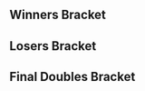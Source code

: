 {{DISPLAYTITLE:Norcal Validated: Doubles Bracket}}{{BracketMatchSMWDisambig |oldtags=Rocky|newtags=Rocky (American player)}}{{SetGame|melee}}{{tabs static
|name1=Overview
|link1=Norcal_Validated/1
|name2=Singles Pools
|link2=Norcal_Validated/1/Singles Pools
|name3=Singles Bracket
|link3=Norcal_Validated/1/Singles_Bracket
|name4=Doubles Bracket
|link4=Norcal_Validate/1/Doubles_Bracket
|This=4
}}
==Winners Bracket==
{{64DEDoublesWBracketA
|column-width=160

<!-- ROUND 1 -->
|r1m1t1p1=SFAT |r1m1t1p1flag=us
|r1m1t1p2=PewPewU |r1m1t1p2flag=us |r1m1t1score={{win}}
|r1m1t2p1=Bye |r1m1t2p1flag=
|r1m1t2p2=Bye |r1m1t2p2flag= |r1m1t2score=
|r1m1win=1

|r1m2t1p1=Arch |r1m2t1p1flag=us
|r1m2t1p2=ttboi |r1m2t1p2flag=us |r1m2t1score=0
|r1m2t2p1=Kevbot |r1m2t2p1flag=us
|r1m2t2p2=Zem Citrus |r1m2t2p2flag=us |r1m2t2score=2
|r1m2win=2

|r1m3t1p1=Goose |r1m3t1p1flag=us
|r1m3t1p2=Tönt |r1m3t1p2flag=us |r1m3t1score=2
|r1m3t2p1=Trev |r1m3t2p1flag=us
|r1m3t2p2=Nawtfox |r1m3t2p2flag=us |r1m3t2score=0
|r1m3win=1

|r1m4t1p1=Groovy Green Hat |r1m4t1p1flag=us
|r1m4t1p2=Danimals |r1m4t1p2flag=us |r1m4t1score={{win}}
|r1m4t2p1=SleepyBear |r1m4t2p1flag=us
|r1m4t2p2=Ry-Guy |r1m4t2p2flag=us |r1m4t2score=DQ
|r1m4win=1

|r1m5t1p1=BrTarolg |r1m5t1p1flag=gb
|r1m5t1p2=Syrox |r1m5t1p2flag=us |r1m5t1score=2
|r1m5t2p1=khale |r1m5t2p1flag=us
|r1m5t2p2=Lego |r1m5t2p2flag=us |r1m5t2score=0
|r1m5win=1

|r1m6t1p1=SlugNasty |r1m6t1p1flag=us
|r1m6t1p2=Slyco |r1m6t1p2flag=us |r1m6t1score=2
|r1m6t2p1=Main |r1m6t2p1flag=us
|r1m6t2p2=Lube |r1m6t2p2flag=us |r1m6t2score=0
|r1m6win=1

|r1m7t1p1=Liz |r1m7t1p1flag=us
|r1m7t1p2=Plup |r1m7t1p2flag=us |r1m7t1score=2
|r1m7t2p1=Clumsy |r1m7t2p1flag=us
|r1m7t2p2=Merrick |r1m7t2p2flag=us |r1m7t2score=0
|r1m7win=1

|r1m8t1p1=Cantus |r1m8t1p1flag=us
|r1m8t1p2=Hotsauce |r1m8t1p2flag=us |r1m8t1score=2
|r1m8t2p1=Power Kevin |r1m8t2p1flag=us
|r1m8t2p2=Zoap |r1m8t2p2flag=us |r1m8t2score=1
|r1m8win=1

|r1m9t1p1=Azusa |r1m9t1p1flag=us
|r1m9t1p2=Vitari |r1m9t1p2flag=us |r1m9t1score={{win}}
|r1m9t2p1=Bye |r1m9t2p1flag=
|r1m9t2p2=Bye |r1m9t2p2flag= |r1m9t2score=
|r1m9win=1

|r1m10t1p1=Brawler139 |r1m10t1p1flag=us
|r1m10t1p2=Cam |r1m10t1p2flag= |r1m10t1score=2
|r1m10t2p1=tae |r1m10t2p1flag=
|r1m10t2p2=Twon |r1m10t2p2flag= |r1m10t2score=0
|r1m10win=1

|r1m11t1p1=Kyza |r1m11t1p1flag=us
|r1m11t1p2=+Ultra |r1m11t1p2flag=us |r1m11t1score=2
|r1m11t2p1=C4D |r1m11t2p1flag=us
|r1m11t2p2=Megaman |r1m11t2p2flag=us |r1m11t2score=0
|r1m11win=1

|r1m12t1p1=True Dong |r1m12t1p1flag=us
|r1m12t1p2=Carcosa |r1m12t1p2flag=us |r1m12t1score=2
|r1m12t2p1=ccdm |r1m12t2p1flag=us
|r1m12t2p2=Mao |r1m12t2p2flag=us |r1m12t2score=0
|r1m12win=1

|r1m13t1p1=NMW |r1m13t1p1flag=us
|r1m13t1p2=L |r1m13t1p2flag=us |r1m13t1score={{win}}
|r1m13t2p1=Bye |r1m13t2p1flag=
|r1m13t2p2=Bye |r1m13t2p2flag= |r1m13t2score=
|r1m13win=1

|r1m14t1p1=Intersect |r1m14t1p1flag=us
|r1m14t1p2=Paragon |r1m14t1p2flag=us |r1m14t1score=2
|r1m14t2p1=markyeet |r1m14t2p1flag=us
|r1m14t2p2=Corruption925 |r1m14t2p2flag=us |r1m14t2score=0
|r1m14win=1

|r1m15t1p1=asianson |r1m15t1p1flag=us
|r1m15t1p2=Ahmad |r1m15t1p2flag=us |r1m15t1score=2
|r1m15t2p1=Real Dingoes |r1m15t2p1flag=us
|r1m15t2p2=HG-swizzlesnacks |r1m15t2p2flag=us |r1m15t2score=0
|r1m15win=1

|r1m16t1p1=Arcadia |r1m16t1p1flag=us
|r1m16t1p2=BranChamp |r1m16t1p2flag=us |r1m16t1score=2
|r1m16t2p1=Suzarya |r1m16t2p1flag=us
|r1m16t2p2=leahboo |r1m16t2p2flag=us |r1m16t2score=0
|r1m16win=1

|r1m17t1p1=Frootloop |r1m17t1p1flag=us
|r1m17t1p2=Darkatma |r1m17t1p2flag=us |r1m17t1score={{win}}
|r1m17t2p1=Bye |r1m17t2p1flag=
|r1m17t2p2=Bye |r1m17t2p2flag= |r1m17t2score=
|r1m17win=1

|r1m18t1p1=The Trashman |r1m18t1p1flag=us
|r1m18t1p2=CrazyOtamatoneKid249 |r1m18t1p2flag=us |r1m18t1score=1
|r1m18t2p1=TheRedSock |r1m18t2p1flag=no
|r1m18t2p2=Thomdore |r1m18t2p2flag=no |r1m18t2score=2
|r1m18win=2

|r1m19t1p1=Dragmire jr |r1m19t1p1flag=no
|r1m19t1p2=Martel |r1m19t1p2flag=us |r1m19t1score=0
|r1m19t2p1=69% |r1m19t2p1flag=us
|r1m19t2p2=Ragtime Mouse |r1m19t2p2flag=us |r1m19t2score=2
|r1m19win=2

|r1m20t1p1=Weston |r1m20t1p1flag=us
|r1m20t1p2=Reason |r1m20t1p2flag=us |r1m20t1score=2
|r1m20t2p1=urbanlime |r1m20t2p1flag=us
|r1m20t2p2=Toast |r1m20t2p2flag= |r1m20t2score=0
|r1m20win=1

|r1m21t1p1=Rocky |r1m21t1p1flag=us
|r1m21t1p2=Spark |r1m21t1p2flag=us |r1m21t1score=2
|r1m21t2p1=tauntz |r1m21t2p1flag=us
|r1m21t2p2=cordelia |r1m21t2p2flag= |r1m21t2score=0
|r1m21win=1

|r1m22t1p1=Suuu |r1m22t1p1flag=us
|r1m22t1p2=Ryze |r1m22t1p2flag=us |r1m22t1score=0
|r1m22t2p1=Steez |r1m22t2p1flag=us
|r1m22t2p2=Mova |r1m22t2p2flag=us |r1m22t2score=2
|r1m22win=2

|r1m23t1p1=Zorc |r1m23t1p1flag=no
|r1m23t1p2=pheX |r1m23t1p2flag=ch |r1m23t1score=2
|r1m23t2p1=NathanSandwich |r1m23t2p1flag=us
|r1m23t2p2=Rap!d |r1m23t2p2flag=us |r1m23t2score=0
|r1m23win=1

|r1m24t1p1=Zbert |r1m24t1p1flag=us
|r1m24t1p2=aeoluxar |r1m24t1p2flag=us |r1m24t1score=2
|r1m24t2p1=JAMEPS |r1m24t2p1flag=us
|r1m24t2p2=MintyCinnamon |r1m24t2p2flag=us |r1m24t2score=0
|r1m24win=1

|r1m25t1p1=Nintendude |r1m25t1p1flag=us
|r1m25t1p2=Ralph |r1m25t1p2flag=us |r1m25t1score={{win}}
|r1m25t2p1=Bye |r1m25t2p1flag=
|r1m25t2p2=Bye |r1m25t2p2flag= |r1m25t2score=
|r1m25win=1

|r1m26t1p1=dad |r1m26t1p1flag=us
|r1m26t1p2=Kiyoshi |r1m26t1p2flag=us |r1m26t1score=2
|r1m26t2p1=gkinfinity |r1m26t2p1flag=us
|r1m26t2p2=Lejaarmy |r1m26t2p2flag=us |r1m26t2score=0
|r1m26win=1

|r1m27t1p1=DiplomaticTucan |r1m27t1p1flag=us
|r1m27t1p2=Jib |r1m27t1p2flag= |r1m27t1score=2
|r1m27t2p1=Smilotron |r1m27t2p1flag=us
|r1m27t2p2=BlznAznKe |r1m27t2p2flag= |r1m27t2score=0
|r1m27win=1

|r1m28t1p1=Rymo |r1m28t1p1flag=us
|r1m28t1p2=Kwang |r1m28t1p2flag=us |r1m28t1score=2
|r1m28t2p1=1stChristian |r1m28t2p1flag=us
|r1m28t2p2=1stLance |r1m28t2p2flag=us |r1m28t2score=0
|r1m28win=1

|r1m29t1p1=Boulevard |r1m29t1p1flag=us
|r1m29t1p2=drewgong |r1m29t1p2flag=us |r1m29t1score={{win}}
|r1m29t2p1=Bye |r1m29t2p1flag=
|r1m29t2p2=Bye |r1m29t2p2flag= |r1m29t2score=
|r1m29win=1

|r1m30t1p1=Big Daddy Josh |r1m30t1p1flag=us
|r1m30t1p2=Coco |r1m30t1p2flag=us |r1m30t1score=2
|r1m30t2p1=Sir Illington The Filthy |r1m30t2p1flag=us
|r1m30t2p2=Hawg |r1m30t2p2flag=us |r1m30t2score=0
|r1m30win=1

|r1m31t1p1=Umarth |r1m31t1p1flag=us
|r1m31t1p2=Azel |r1m31t1p2flag=us |r1m31t1score=2
|r1m31t2p1=Domza |r1m31t2p1flag=
|r1m31t2p2=Blad |r1m31t2p2flag= |r1m31t2score=0
|r1m31win=1

|r1m32t1p1=Treble |r1m32t1p1flag=us
|r1m32t1p2=Aubfox |r1m32t1p2flag=us |r1m32t1score=2
|r1m32t2p1=Brand |r1m32t2p1flag=us
|r1m32t2p2=Chris McConnell |r1m32t2p2flag= |r1m32t2score=0
|r1m32win=1

<!-- ROUND 2 -->
|r2m1t1p1=SFAT |r2m1t1p1flag=us
|r2m1t1p2=PewPewU |r2m1t1p2flag=us |r2m1t1score=2
|r2m1t2p1=Kevbot |r2m1t2p1flag=us
|r2m1t2p2=Zem Citrus |r2m1t2p2flag=us |r2m1t2score=0
|r2m1win=1

|r2m2t1p1=Goose |r2m2t1p1flag=us
|r2m2t1p2=Tönt |r2m2t1p2flag=us |r2m2t1score=2
|r2m2t2p1=Groovy Green Hat |r2m2t2p1flag=us
|r2m2t2p2=Danimals |r2m2t2p2flag=us |r2m2t2score=0
|r2m2win=1

|r2m3t1p1=BrTarolg |r2m3t1p1flag=gb
|r2m3t1p2=Syrox |r2m3t1p2flag=us |r2m3t1score=2
|r2m3t2p1=SlugNasty |r2m3t2p1flag=us
|r2m3t2p2=Slyco |r2m3t2p2flag=us |r2m3t2score=0
|r2m3win=1

|r2m4t1p1=Liz |r2m4t1p1flag=us
|r2m4t1p2=Plup |r2m4t1p2flag=us |r2m4t1score=2
|r2m4t2p1=Cantus |r2m4t2p1flag=us
|r2m4t2p2=Hotsauce |r2m4t2p2flag=us |r2m4t2score=1
|r2m4win=1

|r2m5t1p1=Azusa |r2m5t1p1flag=us
|r2m5t1p2=Vitari |r2m5t1p2flag=us |r2m5t1score=2
|r2m5t2p1=Brawler139 |r2m5t2p1flag=us
|r2m5t2p2=Cam |r2m5t2p2flag= |r2m5t2score=0
|r2m5win=1

|r2m6t1p1=Kyza |r2m6t1p1flag=us
|r2m6t1p2=+Ultra |r2m6t1p2flag=us |r2m6t1score=0
|r2m6t2p1=True Dong |r2m6t2p1flag=us
|r2m6t2p2=Carcosa |r2m6t2p2flag=us |r2m6t2score=2
|r2m6win=2

|r2m7t1p1=NMW |r2m7t1p1flag=us
|r2m7t1p2=L |r2m7t1p2flag=us |r2m7t1score=2
|r2m7t2p1=Intersect |r2m7t2p1flag=us
|r2m7t2p2=Paragon |r2m7t2p2flag=us |r2m7t2score=0
|r2m7win=1

|r2m8t1p1=asianson |r2m8t1p1flag=us
|r2m8t1p2=Ahmad |r2m8t1p2flag=us |r2m8t1score=1
|r2m8t2p1=Arcadia |r2m8t2p1flag=us
|r2m8t2p2=BranChamp |r2m8t2p2flag=us |r2m8t2score=2
|r2m8win=2

|r2m9t1p1=Frootloop |r2m9t1p1flag=us
|r2m9t1p2=Darkatma |r2m9t1p2flag=us |r2m9t1score=2
|r2m9t2p1=TheRedSock |r2m9t2p1flag=no
|r2m9t2p2=Thomdore |r2m9t2p2flag=no |r2m9t2score=0
|r2m9win=1

|r2m10t1p1=69% |r2m10t1p1flag=us
|r2m10t1p2=Ragtime Mouse |r2m10t1p2flag=us |r2m10t1score=0
|r2m10t2p1=Weston |r2m10t2p1flag=us
|r2m10t2p2=Reason |r2m10t2p2flag=us |r2m10t2score=2
|r2m10win=2

|r2m11t1p1=Rocky |r2m11t1p1flag=us
|r2m11t1p2=Spark |r2m11t1p2flag=us |r2m11t1score=2
|r2m11t2p1=Steez |r2m11t2p1flag=us
|r2m11t2p2=Mova |r2m11t2p2flag=us |r2m11t2score=0
|r2m11win=1

|r2m12t1p1=Zorc |r2m12t1p1flag=no
|r2m12t1p2=pheX |r2m12t1p2flag=ch |r2m12t1score=2
|r2m12t2p1=Zbert |r2m12t2p1flag=us
|r2m12t2p2=aeoluxar |r2m12t2p2flag=us |r2m12t2score=0
|r2m12win=1

|r2m13t1p1=Nintendude |r2m13t1p1flag=us
|r2m13t1p2=Ralph |r2m13t1p2flag=us |r2m13t1score=2
|r2m13t2p1=dad |r2m13t2p1flag=us
|r2m13t2p2=Kiyoshi |r2m13t2p2flag=us |r2m13t2score=0
|r2m13win=1

|r2m14t1p1=DiplomaticTucan |r2m14t1p1flag=us
|r2m14t1p2=Jib |r2m14t1p2flag= |r2m14t1score=1
|r2m14t2p1=Rymo |r2m14t2p1flag=us
|r2m14t2p2=Kwang |r2m14t2p2flag=us |r2m14t2score=2
|r2m14win=2

|r2m15t1p1=Boulevard |r2m15t1p1flag=us
|r2m15t1p2=drewgong |r2m15t1p2flag=us |r2m15t1score=2
|r2m15t2p1=Big Daddy Josh |r2m15t2p1flag=us
|r2m15t2p2=Coco |r2m15t2p2flag=us |r2m15t2score=0
|r2m15win=1

|r2m16t1p1=Umarth |r2m16t1p1flag=us
|r2m16t1p2=Azel |r2m16t1p2flag=us |r2m16t1score=2
|r2m16t2p1=Treble |r2m16t2p1flag=us
|r2m16t2p2=Aubfox |r2m16t2p2flag=us |r2m16t2score=0
|r2m16win=1

<!-- ROUND 3 -->
|r3m1t1p1=SFAT |r3m1t1p1flag=us
|r3m1t1p2=PewPewU |r3m1t1p2flag=us |r3m1t1score=2
|r3m1t2p1=Goose |r3m1t2p1flag=us
|r3m1t2p2=Tönt |r3m1t2p2flag=us |r3m1t2score=0
|r3m1win=1

|r3m2t1p1=BrTarolg |r3m2t1p1flag=gb
|r3m2t1p2=Syrox |r3m2t1p2flag=us |r3m2t1score=2
|r3m2t2p1=Liz |r3m2t2p1flag=us
|r3m2t2p2=Plup |r3m2t2p2flag=us |r3m2t2score=0
|r3m2win=1


|r3m3t1p1=Azusa |r3m3t1p1flag=us
|r3m3t1p2=Vitari |r3m3t1p2flag=us |r3m3t1score=2
|r3m3t2p1=True Dong |r3m3t2p1flag=us
|r3m3t2p2=Carcosa |r3m3t2p2flag=us |r3m3t2score=0
|r3m3win=1

|r3m4t1p1=NMW |r3m4t1p1flag=us
|r3m4t1p2=L |r3m4t1p2flag=us |r3m4t1score=2
|r3m4t2p1=Arcadia |r3m4t2p1flag=us
|r3m4t2p2=BranChamp |r3m4t2p2flag=us |r3m4t2score=0
|r3m4win=1

|r3m5t1p1=Frootloop |r3m5t1p1flag=us
|r3m5t1p2=Darkatma |r3m5t1p2flag=us |r3m5t1score=2
|r3m5t2p1=Weston |r3m5t2p1flag=us
|r3m5t2p2=Reason |r3m5t2p2flag=us |r3m5t2score=0
|r3m5win=1

|r3m6t1p1=Rocky |r3m6t1p1flag=us
|r3m6t1p2=Spark |r3m6t1p2flag=us |r3m6t1score=0
|r3m6t2p1=Zorc |r3m6t2p1flag=no
|r3m6t2p2=pheX |r3m6t2p2flag=ch |r3m6t2score=2
|r3m6win=2

|r3m7t1p1=Nintendude |r3m7t1p1flag=us
|r3m7t1p2=Ralph |r3m7t1p2flag=us |r3m7t1score=2
|r3m7t2p1=Rymo |r3m7t2p1flag=us
|r3m7t2p2=Kwang |r3m7t2p2flag=us |r3m7t2score=0
|r3m7win=1

|r3m8t1p1=Boulevard |r3m8t1p1flag=us
|r3m8t1p2=drewgong |r3m8t1p2flag=us |r3m8t1score=1
|r3m8t2p1=Umarth |r3m8t2p1flag=us
|r3m8t2p2=Azel |r3m8t2p2flag=us |r3m8t2score=2
|r3m8win=2

<!-- ROUND 4 -->
|r4m1t1p1=SFAT |r4m1t1p1flag=us
|r4m1t1p2=PewPewU |r4m1t1p2flag=us |r4m1t1score=2
|r4m1t2p1=BrTarolg |r4m1t2p1flag=gb
|r4m1t2p2=Syrox |r4m1t2p2flag=us |r4m1t2score=0
|r4m1win=1

|r4m2t1p1=Azusa |r4m2t1p1flag=us
|r4m2t1p2=Vitari |r4m2t1p2flag=us |r4m2t1score=2
|r4m2t2p1=NMW |r4m2t2p1flag=us
|r4m2t2p2=L |r4m2t2p2flag=us |r4m2t2score=0
|r4m2win=1
|r4m2t1p1char1=peach |r4m2t1p1stock1=1 |r4m2t1p2char1=sheik |r4m2t1p2stock1=2
|r4m2t2p1char1=cf |r4m2t2p1stock1=0 |r4m2t2p2char1=fox |r4m2t2p2stock1=0 |r4m2win1=1 |r4m2stage1=Battlefield
|r4m2t1p1char2=peach |r4m2t1p1stock2=3 |r4m2t1p2char2=sheik |r4m2t1p2stock2=1
|r4m2t2p1char2=cf |r4m2t2p1stock2=0 |r4m2t2p2char2=fox |r4m2t2p2stock2=0 |r4m2win2=1 |r4m2stage2=Yoshi's Story
|r4m2details={{BracketMatchDetails|preview=|lrthread=|interview=|recap=|comment=|live=|vod=https://youtu.be/wFHURB3JDnk}}

|r4m3t1p1=Frootloop |r4m3t1p1flag=us
|r4m3t1p2=Darkatma |r4m3t1p2flag=us |r4m3t1score=2
|r4m3t2p1=Zorc |r4m3t2p1flag=no
|r4m3t2p2=pheX |r4m3t2p2flag=ch |r4m3t2score=0
|r4m3win=1

|r4m4t1p1=Nintendude |r4m4t1p1flag=us
|r4m4t1p2=Ralph |r4m4t1p2flag=us |r4m4t1score=1
|r4m4t2p1=Umarth |r4m4t2p1flag=us
|r4m4t2p2=Azel |r4m4t2p2flag=us |r4m4t2score=2
|r4m4win=2
|r4m4t1p1char1=jigglypuff |r4m4t1p1stock1=0 |r4m4t1p2char1=falco |r4m4t1p2stock1=0
|r4m4t2p1char1=marth |r4m4t2p1stock1=1 |r4m4t2p2char1=fox |r4m4t2p2stock1=1 |r4m4win1=2 |r4m4stage1=Battlefield
|r4m4t1p1char2=jigglypuff |r4m4t1p1stock2=2 |r4m4t1p2char2=fox |r4m4t1p2stock2=1
|r4m4t2p1char2=marth |r4m4t2p1stock2=0 |r4m4t2p2char2=fox |r4m4t2p2stock2=0 |r4m4win2=1 |r4m4stage2=Final Destination
|r4m4t1p1char3=jigglypuff |r4m4t1p1stock3=0 |r4m4t1p2char3=fox |r4m4t1p2stock3=0
|r4m4t2p1char3=marth |r4m4t2p1stock3=1 |r4m4t2p2char3=fox |r4m4t2p2stock3=1 |r4m4win3=2 |r4m4stage3=Pokémon Stadium
|r4m4details={{BracketMatchDetails|preview=|lrthread=|interview=|recap=|comment=|live=|vod=https://www.youtube.com/watch?v=wFHURB3JDnk&t=653}}

<!-- SEMIFINALS -->
|r5m1t1p1=SFAT |r5m1t1p1flag=us
|r5m1t1p2=PewPewU |r5m1t1p2flag=us |r5m1t1score=3
|r5m1t2p1=Azusa |r5m1t2p1flag=us
|r5m1t2p2=Vitari |r5m1t2p2flag=us |r5m1t2score=0
|r5m1win=1

|r5m2t1p1=Frootloop |r5m2t1p1flag=us
|r5m2t1p2=Darkatma |r5m2t1p2flag=us |r5m2t1score=3
|r5m2t2p1=Umarth |r5m2t2p1flag=us
|r5m2t2p2=Azel |r5m2t2p2flag=us |r5m2t2score=1
|r5m2win=1
}}
==Losers Bracket==
{{64DEDoublesLBracketA
|column-width=160

<!-- ROUND 1 -->
|l1m1t1p1=Bye |l1m1t1p1flag=
|l1m1t1p2=Bye |l1m1t1p2flag= |l1m1t1score=
|l1m1t2p1=Arch |l1m1t2p1flag=us
|l1m1t2p2=ttboi |l1m1t2p2flag=us |l1m1t2score={{win}}
|l1m1win=2

|l1m2t1p1=Trev |l1m2t1p1flag=us
|l1m2t1p2=Nawtfox |l1m2t1p2flag=us |l1m2t1score={{win}}
|l1m2t2p1=SleepyBear |l1m2t2p1flag=us
|l1m2t2p2=Ry-Guy |l1m2t2p2flag=us |l1m2t2score=DQ
|l1m2win=1

|l1m3t1p1=khale |l1m3t1p1flag=us
|l1m3t1p2=Lego |l1m3t1p2flag=us |l1m3t1score=2
|l1m3t2p1=Main |l1m3t2p1flag=us
|l1m3t2p2=Lube |l1m3t2p2flag=us |l1m3t2score=0
|l1m3win=1

|l1m4t1p1=Clumsy |l1m4t1p1flag=us
|l1m4t1p2=Merrick |l1m4t1p2flag=us |l1m4t1score=0
|l1m4t2p1=Power Kevin |l1m4t2p1flag=us
|l1m4t2p2=Zoap |l1m4t2p2flag=us |l1m4t2score=2
|l1m4win=2

|l1m5t1p1=Bye |l1m5t1p1flag=
|l1m5t1p2=Bye |l1m5t1p2flag= |l1m5t1score=
|l1m5t2p1=tae |l1m5t2p1flag=
|l1m5t2p2=Twon |l1m5t2p2flag= |l1m5t2score={{win}}
|l1m5win=2

|l1m6t1p1=C4D |l1m6t1p1flag=us
|l1m6t1p2=Megaman |l1m6t1p2flag=us |l1m6t1score=2
|l1m6t2p1=ccdm |l1m6t2p1flag=us
|l1m6t2p2=Mao |l1m6t2p2flag=us |l1m6t2score=1
|l1m6win=1

|l1m7t1p1=Bye |l1m7t1p1flag=
|l1m7t1p2=Bye |l1m7t1p2flag= |l1m7t1score=
|l1m7t2p1=markyeet |l1m7t2p1flag=us
|l1m7t2p2=Corruption925 |l1m7t2p2flag=us |l1m7t2score={{win}}
|l1m7win=2

|l1m8t1p1=Real Dingoes |l1m8t1p1flag=us
|l1m8t1p2=HG-swizzlesnacks |l1m8t1p2flag=us |l1m8t1score=0
|l1m8t2p1=Suzarya |l1m8t2p1flag=us
|l1m8t2p2=leahboo |l1m8t2p2flag=us |l1m8t2score=2
|l1m8win=2

|l1m9t1p1=Bye |l1m9t1p1flag=
|l1m9t1p2=Bye |l1m9t1p2flag= |l1m9t1score=
|l1m9t2p1=The Trashman |l1m9t2p1flag=us
|l1m9t2p2=CrazyOtamatoneKid249 |l1m9t2p2flag=us |l1m9t2score={{win}}
|l1m9win=2

|l1m10t1p1=Dragmire jr |l1m10t1p1flag=no
|l1m10t1p2=Martel |l1m10t1p2flag=us |l1m10t1score=1
|l1m10t2p1=urbanlime |l1m10t2p1flag=us
|l1m10t2p2=Toast |l1m10t2p2flag= |l1m10t2score=2
|l1m10win=2

|l1m11t1p1=tauntz |l1m11t1p1flag=us
|l1m11t1p2=cordelia |l1m11t1p2flag= |l1m11t1score=0
|l1m11t2p1=Suuu |l1m11t2p1flag=us
|l1m11t2p2=Ryze |l1m11t2p2flag=us |l1m11t2score=2
|l1m11win=2

|l1m12t1p1=NathanSandwich |l1m12t1p1flag=us
|l1m12t1p2=Rap!d |l1m12t1p2flag=us |l1m12t1score=2
|l1m12t2p1=JAMEPS |l1m12t2p1flag=us
|l1m12t2p2=MintyCinnamon |l1m12t2p2flag=us |l1m12t2score=0
|l1m12win=1

|l1m13t1p1=Bye |l1m13t1p1flag=
|l1m13t1p2=Bye |l1m13t1p2flag= |l1m13t1score=
|l1m13t2p1=gkinfinity |l1m13t2p1flag=us
|l1m13t2p2=Lejaarmy |l1m13t2p2flag=us |l1m13t2score={{win}}
|l1m13win=2

|l1m14t1p1=Smilotron |l1m14t1p1flag=us
|l1m14t1p2=BlznAznKe |l1m14t1p2flag= |l1m14t1score=2
|l1m14t2p1=1stChristian |l1m14t2p1flag=us
|l1m14t2p2=1stLance |l1m14t2p2flag=us |l1m14t2score=0
|l1m14win=1

|l1m15t1p1=Bye |l1m15t1p1flag=
|l1m15t1p2=Bye |l1m15t1p2flag= |l1m15t1score=
|l1m15t2p1=Sir Illington The Filthy |l1m15t2p1flag=us
|l1m15t2p2=Hawg |l1m15t2p2flag=us |l1m15t2score={{win}}
|l1m15win=2

|l1m16t1p1=Domza |l1m16t1p1flag=
|l1m16t1p2=Blad |l1m16t1p2flag= |l1m16t1score=0
|l1m16t2p1=Brand |l1m16t2p1flag=us
|l1m16t2p2=Chris McConnell |l1m16t2p2flag= |l1m16t2score=2
|l1m16win=2

<!-- ROUND 2 -->
|l2m1t1p1=Treble |l2m1t1p1flag=us
|l2m1t1p2=Aubfox |l2m1t1p2flag=us |l2m1t1score=2
|l2m1t2p1=Arch |l2m1t2p1flag=us
|l2m1t2p2=ttboi |l2m1t2p2flag=us |l2m1t2score=0
|l2m1win=1

|l2m2t1p1=Big Daddy Josh |l2m2t1p1flag=us
|l2m2t1p2=Coco |l2m2t1p2flag=us |l2m2t1score=2
|l2m2t2p1=Trev |l2m2t2p1flag=us
|l2m2t2p2=Nawtfox |l2m2t2p2flag=us |l2m2t2score=1
|l2m2win=1

|l2m3t1p1=DiplomaticTucan |l2m3t1p1flag=us
|l2m3t1p2=Jib |l2m3t1p2flag= |l2m3t1score=0
|l2m3t2p1=khale |l2m3t2p1flag=us
|l2m3t2p2=Lego |l2m3t2p2flag=us |l2m3t2score=2
|l2m3win=2

|l2m4t1p1=dad |l2m4t1p1flag=us
|l2m4t1p2=Kiyoshi |l2m4t1p2flag=us |l2m4t1score=0
|l2m4t2p1=Power Kevin |l2m4t2p1flag=us
|l2m4t2p2=Zoap |l2m4t2p2flag=us |l2m4t2score=2
|l2m4win=2

|l2m5t1p1=Zbert |l2m5t1p1flag=us
|l2m5t1p2=aeoluxar |l2m5t1p2flag=us |l2m5t1score=2
|l2m5t2p1=tae |l2m5t2p1flag=
|l2m5t2p2=Twon |l2m5t2p2flag= |l2m5t2score=0
|l2m5win=1

|l2m6t1p1=Steez |l2m6t1p1flag=us
|l2m6t1p2=Mova |l2m6t1p2flag=us |l2m6t1score=1
|l2m6t2p1=C4D |l2m6t2p1flag=us
|l2m6t2p2=Megaman |l2m6t2p2flag=us |l2m6t2score=2
|l2m6win=2

|l2m7t1p1=69% |l2m7t1p1flag=us
|l2m7t1p2=Ragtime Mouse |l2m7t1p2flag=us |l2m7t1score=2
|l2m7t2p1=markyeet |l2m7t2p1flag=us
|l2m7t2p2=Corruption925 |l2m7t2p2flag=us |l2m7t2score=0
|l2m7win=1

|l2m8t1p1=TheRedSock |l2m8t1p1flag=no
|l2m8t1p2=Thomdore |l2m8t1p2flag=no |l2m8t1score=2
|l2m8t2p1=Suzarya |l2m8t2p1flag=us
|l2m8t2p2=leahboo |l2m8t2p2flag=us |l2m8t2score=1
|l2m8win=1

|l2m9t1p1=asianson |l2m9t1p1flag=us
|l2m9t1p2=Ahmad |l2m9t1p2flag=us |l2m9t1score=2
|l2m9t2p1=The Trashman |l2m9t2p1flag=us
|l2m9t2p2=CrazyOtamatoneKid249 |l2m9t2p2flag=us |l2m9t2score=1
|l2m9win=1

|l2m10t1p1=Intersect |l2m10t1p1flag=us
|l2m10t1p2=Paragon |l2m10t1p2flag=us |l2m10t1score=2
|l2m10t2p1=urbanlime |l2m10t2p1flag=us
|l2m10t2p2=Toast |l2m10t2p2flag= |l2m10t2score=1
|l2m10win=1

|l2m11t1p1=Kyza |l2m11t1p1flag=us
|l2m11t1p2=+Ultra |l2m11t1p2flag=us |l2m11t1score=2
|l2m11t2p1=Suuu |l2m11t2p1flag=us
|l2m11t2p2=Ryze |l2m11t2p2flag=us |l2m11t2score=0
|l2m11win=1

|l2m12t1p1=Brawler139 |l2m12t1p1flag=us
|l2m12t1p2=Cam |l2m12t1p2flag= |l2m12t1score=0
|l2m12t2p1=NathanSandwich |l2m12t2p1flag=us
|l2m12t2p2=Rap!d |l2m12t2p2flag=us |l2m12t2score=2
|l2m12win=2

|l2m13t1p1=Cantus |l2m13t1p1flag=us
|l2m13t1p2=Hotsauce |l2m13t1p2flag=us |l2m13t1score=2
|l2m13t2p1=gkinfinity |l2m13t2p1flag=us
|l2m13t2p2=Lejaarmy |l2m13t2p2flag=us |l2m13t2score=0
|l2m13win=1

|l2m14t1p1=SlugNasty |l2m14t1p1flag=us
|l2m14t1p2=Slyco |l2m14t1p2flag=us |l2m14t1score=0
|l2m14t2p1=Smilotron |l2m14t2p1flag=us
|l2m14t2p2=BlznAznKe |l2m14t2p2flag= |l2m14t2score=2
|l2m14win=2

|l2m15t1p1=Groovy Green Hat |l2m15t1p1flag=us
|l2m15t1p2=Danimals |l2m15t1p2flag=us |l2m15t1score=2
|l2m15t2p1=Sir Illington The Filthy |l2m15t2p1flag=us
|l2m15t2p2=Hawg |l2m15t2p2flag=us |l2m15t2score=0
|l2m15win=1

|l2m16t1p1=Kevbot |l2m16t1p1flag=us
|l2m16t1p2=Zem Citrus |l2m16t1p2flag=us |l2m16t1score=2
|l2m16t2p1=Brand |l2m16t2p1flag=us
|l2m16t2p2=Chris McConnell |l2m16t2p2flag= |l2m16t2score=1
|l2m16win=1

<!-- ROUND 3 -->
|l3m1t1p1=Treble |l3m1t1p1flag=us
|l3m1t1p2=Aubfox |l3m1t1p2flag=us |l3m1t1score=2
|l3m1t2p1=Big Daddy Josh |l3m1t2p1flag=us
|l3m1t2p2=Coco |l3m1t2p2flag=us |l3m1t2score=0
|l3m1win=1

|l3m2t1p1=khale |l3m2t1p1flag=us
|l3m2t1p2=Lego |l3m2t1p2flag=us |l3m2t1score=2
|l3m2t2p1=Power Kevin |l3m2t2p1flag=us
|l3m2t2p2=Zoap |l3m2t2p2flag=us |l3m2t2score=0
|l3m2win=1

|l3m3t1p1=Zbert |l3m3t1p1flag=us
|l3m3t1p2=aeoluxar |l3m3t1p2flag=us |l3m3t1score=0
|l3m3t2p1=C4D |l3m3t2p1flag=us
|l3m3t2p2=Megaman |l3m3t2p2flag=us |l3m3t2score=2
|l3m3win=2

|l3m4t1p1=69% |l3m4t1p1flag=us
|l3m4t1p2=Ragtime Mouse |l3m4t1p2flag=us |l3m4t1score=0
|l3m4t2p1=TheRedSock |l3m4t2p1flag=no
|l3m4t2p2=Thomdore |l3m4t2p2flag=no |l3m4t2score=2
|l3m4win=2

|l3m5t1p1=asianson |l3m5t1p1flag=us
|l3m5t1p2=Ahmad |l3m5t1p2flag=us |l3m5t1score=2
|l3m5t2p1=Intersect |l3m5t2p1flag=us
|l3m5t2p2=Paragon |l3m5t2p2flag=us |l3m5t2score=0
|l3m5win=1

|l3m6t1p1=Kyza |l3m6t1p1flag=us
|l3m6t1p2=+Ultra |l3m6t1p2flag=us |l3m6t1score=2
|l3m6t2p1=NathanSandwich |l3m6t2p1flag=us
|l3m6t2p2=Rap!d |l3m6t2p2flag=us |l3m6t2score=0
|l3m6win=1

|l3m7t1p1=Cantus |l3m7t1p1flag=us
|l3m7t1p2=Hotsauce |l3m7t1p2flag=us |l3m7t1score=2
|l3m7t2p1=Smilotron |l3m7t2p1flag=us
|l3m7t2p2=BlznAznKe |l3m7t2p2flag= |l3m7t2score=0
|l3m7win=1

|l3m8t1p1=Groovy Green Hat |l3m8t1p1flag=us
|l3m8t1p2=Danimals |l3m8t1p2flag=us |l3m8t1score=2
|l3m8t2p1=Kevbot |l3m8t2p1flag=us
|l3m8t2p2=Zem Citrus |l3m8t2p2flag=us |l3m8t2score=1
|l3m8win=1

<!-- ROUND 4 -->
|l4m1t1p1=Arcadia |l4m1t1p1flag=us
|l4m1t1p2=BranChamp |l4m1t1p2flag=us |l4m1t1score=2
|l4m1t2p1=Treble |l4m1t2p1flag=us
|l4m1t2p2=Aubfox |l4m1t2p2flag=us |l4m1t2score=0
|l4m1win=1

|l4m2t1p1=True Dong |l4m2t1p1flag=us
|l4m2t1p2=Carcosa |l4m2t1p2flag=us |l4m2t1score=0
|l4m2t2p1=khale |l4m2t2p1flag=us
|l4m2t2p2=Lego |l4m2t2p2flag=us |l4m2t2score=2
|l4m2win=2

|l4m3t1p1=Liz |l4m3t1p1flag=us
|l4m3t1p2=Plup |l4m3t1p2flag=us |l4m3t1score=2
|l4m3t2p1=C4D |l4m3t2p1flag=us
|l4m3t2p2=Megaman |l4m3t2p2flag=us |l4m3t2score=1
|l4m3win=1

|l4m4t1p1=Goose |l4m4t1p1flag=us
|l4m4t1p2=Tönt |l4m4t1p2flag=us |l4m4t1score=2
|l4m4t2p1=TheRedSock |l4m4t2p1flag=no
|l4m4t2p2=Thomdore |l4m4t2p2flag=no |l4m4t2score=0
|l4m4win=1

|l4m5t1p1=Boulevard |l4m5t1p1flag=us
|l4m5t1p2=drewgong |l4m5t1p2flag=us |l4m5t1score=2
|l4m5t2p1=asianson |l4m5t2p1flag=us
|l4m5t2p2=Ahmad |l4m5t2p2flag=us |l4m5t2score=0
|l4m5win=1

|l4m6t1p1=Rymo |l4m6t1p1flag=us
|l4m6t1p2=Kwang |l4m6t1p2flag=us |l4m6t1score=1
|l4m6t2p1=Kyza |l4m6t2p1flag=us
|l4m6t2p2=+Ultra |l4m6t2p2flag=us |l4m6t2score=2
|l4m6win=2

|l4m7t1p1=Rocky |l4m7t1p1flag=us
|l4m7t1p2=Spark |l4m7t1p2flag=us |l4m7t1score=2
|l4m7t2p1=Cantus |l4m7t2p1flag=us
|l4m7t2p2=Hotsauce |l4m7t2p2flag=us |l4m7t2score=0
|l4m7win=1

|l4m8t1p1=Weston |l4m8t1p1flag=us
|l4m8t1p2=Reason |l4m8t1p2flag=us |l4m8t1score=2
|l4m8t2p1=Groovy Green Hat |l4m8t2p1flag=us
|l4m8t2p2=Danimals |l4m8t2p2flag=us |l4m8t2score=0
|l4m8win=1

<!-- ROUND 5 -->
|l5m1t1p1=Arcadia |l5m1t1p1flag=us
|l5m1t1p2=BranChamp |l5m1t1p2flag=us |l5m1t1score=0
|l5m1t2p1=khale |l5m1t2p1flag=us
|l5m1t2p2=Lego |l5m1t2p2flag=us |l5m1t2score=2
|l5m1win=2

|l5m2t1p1=Liz |l5m2t1p1flag=us
|l5m2t1p2=Plup |l5m2t1p2flag=us |l5m2t1score=2
|l5m2t2p1=Goose |l5m2t2p1flag=us
|l5m2t2p2=Tönt |l5m2t2p2flag=us |l5m2t2score=1
|l5m2win=1

|l5m3t1p1=Boulevard |l5m3t1p1flag=us
|l5m3t1p2=drewgong |l5m3t1p2flag=us |l5m3t1score=2
|l5m3t2p1=Kyza |l5m3t2p1flag=us
|l5m3t2p2=+Ultra |l5m3t2p2flag=us |l5m3t2score=0
|l5m3win=1

|l5m4t1p1=Rocky |l5m4t1p1flag=us
|l5m4t1p2=Spark |l5m4t1p2flag=us |l5m4t1score=2
|l5m4t2p1=Weston |l5m4t2p1flag=us
|l5m4t2p2=Reason |l5m4t2p2flag=us |l5m4t2score=0
|l5m4win=1

<!-- ROUND 6 -->
|l6m1t1p1=Zorc |l6m1t1p1flag=no
|l6m1t1p2=pheX |l6m1t1p2flag=ch |l6m1t1score=2
|l6m1t2p1=khale |l6m1t2p1flag=us
|l6m1t2p2=Lego |l6m1t2p2flag=us |l6m1t2score=0
|l6m1win=1

|l6m2t1p1=Nintendude |l6m2t1p1flag=us
|l6m2t1p2=Ralph |l6m2t1p2flag=us |l6m2t1score=2
|l6m2t2p1=Liz |l6m2t2p1flag=us
|l6m2t2p2=Plup |l6m2t2p2flag=us |l6m2t2score=0
|l6m2win=1

|l6m3t1p1=BrTarolg |l6m3t1p1flag=gb
|l6m3t1p2=Syrox |l6m3t1p2flag=us |l6m3t1score=1
|l6m3t2p1=Boulevard |l6m3t2p1flag=us
|l6m3t2p2=drewgong |l6m3t2p2flag=us |l6m3t2score=2
|l6m3win=2

|l6m4t1p1=NMW |l6m4t1p1flag=us
|l6m4t1p2=L |l6m4t1p2flag=us |l6m4t1score=2
|l6m4t2p1=Rocky |l6m4t2p1flag=us
|l6m4t2p2=Spark |l6m4t2p2flag=us |l6m4t2score=0
|l6m4win=1

<!-- ROUND 7 -->
|l7m1t1p1=Zorc |l7m1t1p1flag=no
|l7m1t1p2=pheX |l7m1t1p2flag=ch |l7m1t1score=0
|l7m1t2p1=Nintendude |l7m1t2p1flag=us
|l7m1t2p2=Ralph |l7m1t2p2flag=us |l7m1t2score=3
|l7m1win=2

|l7m2t1p1=Boulevard |l7m2t1p1flag=us
|l7m2t1p2=drewgong |l7m2t1p2flag=us |l7m2t1score=2
|l7m2t2p1=NMW |l7m2t2p1flag=us
|l7m2t2p2=L |l7m2t2p2flag=us |l7m2t2score=3
|l7m2win=2
|l7m2t1p1char1=luigi |l7m2t1p1stock1=0 |l7m2t1p2char1=marth |l7m2t1p2stock1=0
|l7m2t2p1char1=cf |l7m2t2p1stock1=2 |l7m2t2p2char1=fox |l7m2t2p2stock1=1 |l7m2win1=2 |l7m2stage1=Dream Land
|l7m2t1p1char2=luigi |l7m2t1p1stock2=2 |l7m2t1p2char2=marth |l7m2t1p2stock2=1
|l7m2t2p1char2=cf |l7m2t2p1stock2=0 |l7m2t2p2char2=fox |l7m2t2p2stock2=0 |l7m2win2=1 |l7m2stage2=Yoshi's Story
|l7m2t1p1char3=luigi |l7m2t1p1stock3=0 |l7m2t1p2char3=marth |l7m2t1p2stock3=0
|l7m2t2p1char3=cf |l7m2t2p1stock3=2 |l7m2t2p2char3=fox |l7m2t2p2stock3=2 |l7m2win3=2 |l7m2stage3=Pokémon Stadium
|l7m2t1p1char4=luigi |l7m2t1p1stock4=1 |l7m2t1p2char4=marth |l7m2t1p2stock4=0
|l7m2t2p1char4=cf |l7m2t2p1stock4=0 |l7m2t2p2char4=fox |l7m2t2p2stock4=0 |l7m2win4=1 |l7m2stage4=Battlefield
|l7m2t1p1char5=luigi |l7m2t1p1stock5=0 |l7m2t1p2char5=marth |l7m2t1p2stock5=0
|l7m2t2p1char5=cf |l7m2t2p1stock5=2 |l7m2t2p2char5=fox |l7m2t2p2stock5=1 |l7m2win5=2 |l7m2stage5=Battlefield
|l7m2details={{BracketMatchDetails|preview=|lrthread=|interview=|recap=|comment=|live=|vod=https://youtu.be/XJKDGqGtxuY}}

<!-- ROUND 8 -->
|l8m1t1p1=Umarth |l8m1t1p1flag=us
|l8m1t1p2=Azel |l8m1t1p2flag=us |l8m1t1score=0
|l8m1t2p1=Nintendude |l8m1t2p1flag=us
|l8m1t2p2=Ralph |l8m1t2p2flag=us |l8m1t2score=3
|l8m1win=2

|l8m2t1p1=Azusa |l8m2t1p1flag=us
|l8m2t1p2=Vitari |l8m2t1p2flag=us |l8m2t1score=2
|l8m2t2p1=NMW |l8m2t2p1flag=us
|l8m2t2p2=L |l8m2t2p2flag=us |l8m2t2score=0
|l8m2win=1
}}
<onlyinclude>
==Final Doubles Bracket==
{{DEFinalDoublesBracket
<!-- WINNERS FINALS -->
|r1m1t1p1=SFAT |r1m1t1p1flag=us
|r1m1t1p2=PewPewU |r1m1t1p2flag=us |r1m1t1score=3
|r1m1t2p1=Frootloop |r1m1t2p1flag=us
|r1m1t2p2=Darkatma |r1m1t2p2flag=us |r1m1t2score=0
|r1m1win=1

<!-- LOSERS SEMIS -->
|l1m1t1p1=Nintendude |l1m1t1p1flag=us
|l1m1t1p2=Ralph |l1m1t1p2flag=us |l1m1t1score=3
|l1m1t2p1=Azusa |l1m1t2p1flag=us
|l1m1t2p2=Vitari |l1m1t2p2flag=us |l1m1t2score=0
|l1m1win=1

<!-- LOSERS FINALS -->
|r2m1t1p1=Frootloop |r2m1t1p1flag=us
|r2m1t1p2=Darkatma |r2m1t1p2flag=us |r2m1t1score=3
|r2m1t2p1=Nintendude |r2m1t2p1flag=us
|r2m1t2p2=Ralph |r2m1t2p2flag=us |r2m1t2score=2
|r2m1win=1
|r2m1t1p1char1=fox |r2m1t1p1stock1=1 |r2m1t1p2char1=sheik |r2m1t1p2stock1=2
|r2m1t2p1char1=jigglypuff |r2m1t2p1stock1=0 |r2m1t2p2char1=falco |r2m1t2p2stock1=0 |r2m1win1=1 |r2m1stage1=Battlefield
|r2m1t1p1char2=fox |r2m1t1p1stock2=0 |r2m1t1p2char2=sheik |r2m1t1p2stock2=0
|r2m1t2p1char2=jigglypuff |r2m1t2p1stock2=0 |r2m1t2p2char2=falco |r2m1t2p2stock2=1 |r2m1win2=2 |r2m1stage2=Dream Land
|r2m1t1p1char3=fox |r2m1t1p1stock3=2 |r2m1t1p2char3=sheik |r2m1t1p2stock3=2
|r2m1t2p1char3=jigglypuff |r2m1t2p1stock3=0 |r2m1t2p2char3=falco |r2m1t2p2stock3=0 |r2m1win3=1 |r2m1stage3=Final Destination
|r2m1t1p1char4=fox |r2m1t1p1stock4=0 |r2m1t1p2char4=sheik |r2m1t1p2stock4=0
|r2m1t2p1char4=jigglypuff |r2m1t2p1stock4=1 |r2m1t2p2char4=falco |r2m1t2p2stock4=1 |r2m1win4=2 |r2m1stage4=Battlefield
|r2m1t1p1char5=fox |r2m1t1p1stock5=1 |r2m1t1p2char5=sheik |r2m1t1p2stock5=2
|r2m1t2p1char5=jigglypuff |r2m1t2p1stock5=0 |r2m1t2p2char5=falco |r2m1t2p2stock5=0 |r2m1win5=1 |r2m1stage5=Yoshi's Story
|r2m1details={{BracketMatchDetails|preview=|lrthread=|interview=|recap=|comment=|live=|vod=https://youtu.be/hhLMYdMO62E}}

<!-- GRAND FINALS -->
|r3m1t1p1=SFAT |r3m1t1p1flag=us
|r3m1t1p2=PewPewU |r3m1t1p2flag=us |r3m1t1score=3
|r3m1t2p1=Frootloop |r3m1t2p1flag=us
|r3m1t2p2=Darkatma |r3m1t2p2flag=us |r3m1t2score=0
|r3m1win=1
}}
</onlyinclude>
